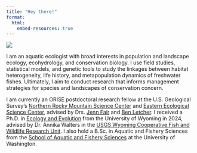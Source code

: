 ```yaml
---
title: "Hey there!"
format:
  html:
    embed-resources: true
---
```


::::: grid
::: g-col-5
![](files/profiles/jeff_yoy.jpeg)
:::

::: g-col-7
I am an aquatic ecologist with broad interests in population and landscape ecology, ecohydrology, and conservation biology. I use field studies, statistical models, and genetic tools to study the linkages between habitat heterogeneity, life history, and metapopulation dynamics of freshwater fishes. Ultimately, I aim to conduct research that informs management strategies for species and landscapes of conservation concern.

I am currently an ORISE postdoctoral research fellow at the U.S. Geological Survey's [Northern Rocky Mountain Science Center](https://www.usgs.gov/centers/norock) and [Eastern Ecological Science Center](https://www.usgs.gov/centers/eesc), advised by Drs. [Jenn Fair](https://www.usgs.gov/staff-profiles/jenn-fair) and [Ben Letcher](https://www.usgs.gov/staff-profiles/benjamin-h-letcher). I received a Ph.D. in [Ecology and Evolution](https://www.uwyo.edu/uwgrad/interdisciplinary-programs/pie/index.html) from the University of Wyoming in 2024, advised by Dr. Annika Walters in the [USGS Wyoming Cooperative Fish and Wildlife Research Unit](https://wyocoopunit.org/). I also hold a B.Sc. in Aquatic and Fishery Sciences from the [School of Aquatic and Fishery Sciences](https://fish.uw.edu/) at the University of Washington.
:::
:::::
